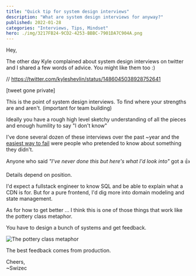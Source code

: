 ```yaml
---
title: "Quick tip for system design interviews"
description: "What are system design interviews for anyway?"
published: 2022-01-28
categories: "Interviews, Tips, Mindset"
hero: ./img/3217FB24-9CD2-4253-BBBC-7901DA7C904A.png
---
```


Hey,

The other day Kyle complained about system design interviews on twitter and I shared a few words of advice. You might like them too :)

// https://twitter.com/kyleshevlin/status/1486045038928752641

[tweet gone private]

This is the point of system design interviews. To find where your strengths are and aren't. (important for team building)

Ideally you have a rough high level sketchy understanding of all the pieces and enough humility to say "I don't know"

I've done several dozen of these interviews over the past ~year and the [easiest way to fail](https://swizec.com/blog/the-quickest-way-to-fail-a-tech-interview/) were people who pretended to know about something they didn't.

Anyone who said _"I've never done this but here's what I'd look into"_ got a 👍

Details depend on position.

I'd expect a fullstack engineer to know SQL and be able to explain what a CDN is for. But for a pure frontend, I'd dig more into domain modeling and state management.

As for how to get better ... I think this is one of those things that work like the pottery class metaphor.

You have to design a bunch of systems and get feedback.

![The pottery class metaphor](./img/The-pottery-class-metaphorg83bce.jpeg)

The best feedback comes from production.

Cheers,<br/>
~Swizec

